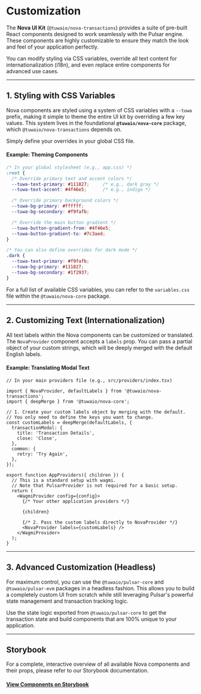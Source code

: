 # Customization

The **Nova UI Kit** (`@tuwaio/nova-transactions`) provides a suite of pre-built React components designed to work seamlessly with the Pulsar engine. These components are highly customizable to ensure they match the look and feel of your application perfectly.

You can modify styling via CSS variables, override all text content for internationalization (i18n), and even replace entire components for advanced use cases.

---

## 1. Styling with CSS Variables

Nova components are styled using a system of CSS variables with a `--tuwa` prefix, making it simple to theme the entire UI kit by overriding a few key values. This system lives in the foundational **`@tuwaio/nova-core`** package, which `@tuwaio/nova-transactions` depends on.

Simply define your overrides in your global CSS file.

#### Example: Theming Components

```css
/* In your global stylesheet (e.g., app.css) */
:root {
  /* Override primary text and accent colors */
  --tuwa-text-primary: #111827;     /* e.g., dark gray */
  --tuwa-text-accent: #4f46e5;      /* e.g., indigo */

  /* Override primary background colors */
  --tuwa-bg-primary: #ffffff;
  --tuwa-bg-secondary: #f9fafb;

  /* Override the main button gradient */
  --tuwa-button-gradient-from: #4f46e5;
  --tuwa-button-gradient-to: #7c3aed;
}

/* You can also define overrides for dark mode */
.dark {
  --tuwa-text-primary: #f9fafb;
  --tuwa-bg-primary: #111827;
  --tuwa-bg-secondary: #1f2937;
}
````

For a full list of available CSS variables, you can refer to the `variables.css` file within the `@tuwaio/nova-core` package.

-----

## 2\. Customizing Text (Internationalization)

All text labels within the Nova components can be customized or translated. The `NovaProvider` component accepts a `labels` prop. You can pass a partial object of your custom strings, which will be deeply merged with the default English labels.

#### Example: Translating Modal Text

```tsx
// In your main providers file (e.g., src/providers/index.tsx)

import { NovaProvider, defaultLabels } from '@tuwaio/nova-transactions';
import { deepMerge } from '@tuwaio/nova-core';

// 1. Create your custom labels object by merging with the default.
// You only need to define the keys you want to change.
const customLabels = deepMerge(defaultLabels, {
  transactionModal: {
    title: 'Transaction Details',
    close: 'Close',
  },
  common: {
    retry: 'Try Again',
  },
});

export function AppProviders({ children }) {
  // This is a standard setup with wagmi.
  // Note that PulsarProvider is not required for a basic setup.
  return (
    <WagmiProvider config={config}>
      {/* Your other application providers */}
      
      {children}
      
      {/* 2. Pass the custom labels directly to NovaProvider */}
      <NovaProvider labels={customLabels} />
    </WagmiProvider>
  );
}
```

-----

## 3\. Advanced Customization (Headless)

For maximum control, you can use the `@tuwaio/pulsar-core` and `@tuwaio/pulsar-evm` packages in a headless fashion. This allows you to build a completely custom UI from scratch while still leveraging Pulsar's powerful state management and transaction tracking logic.

Use the state logic exported from `@tuwaio/pulsar-core` to get the transaction state and build components that are 100% unique to your application.

-----

## Storybook

For a complete, interactive overview of all available Nova components and their props, please refer to our Storybook documentation.

#### [View Components on Storybook](https://stories.tuwa.io/)